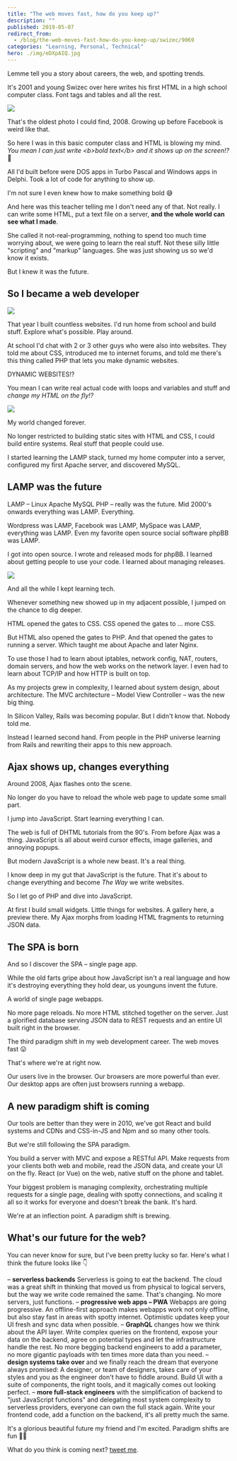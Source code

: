 ```yaml
---
title: "The web moves fast, how do you keep up?"
description: ""
published: 2019-05-07
redirect_from:
  - /blog/the-web-moves-fast-how-do-you-keep-up/swizec/9069
categories: "Learning, Personal, Technical"
hero: ./img/eDXpAIQ.jpg
---
```


Lemme tell you a story about careers, the web, and spotting trends.

It's 2001 and young Swizec over here writes his first HTML in a high school computer class. Font tags and tables and all the rest.

![](./img/eDXpAIQ.jpg)

That's the oldest photo I could find, 2008. Growing up before Facebook is weird like that.

So here I was in this basic computer class and HTML is blowing my mind. _You mean I can just write &lt;b>bold text&lt;/b> and it shows up on the screen!?_ 🤯

All I'd built before were DOS apps in Turbo Pascal and Windows apps in Delphi. Took a lot of code for anything to show up.

I'm not sure I even knew how to make something bold 😅

And here was this teacher telling me I don't need any of that. Not really. I can write some HTML, put a text file on a server, **and the whole world can see what I made**.

She called it not-real-programming, nothing to spend too much time worrying about, we were going to learn the real stuff. Not these silly little "scripting" and "markup" languages. She was just showing us so we'd know it exists.

But I knew it was the future.

## So I became a web developer

![](./img/system-files-5464be-25342b82b69f000b5c-h_1024,dpr_2-pjpjdabomb_4u2cGIFSconstruction.gif)

That year I built countless websites. I'd run home from school and build stuff. Explore what's possible. Play around.

At school I'd chat with 2 or 3 other guys who were also into websites. They told me about CSS, introduced me to internet forums, and told me there's this thing called PHP that lets you make dynamic websites.

DYNAMIC WEBSITES!?

You mean I can write real actual code with loops and variables and stuff and _change my HTML on the fly!?_

![](./img/media-xB1RqLGoBNh3W-giphy.gif)

My world changed forever.

No longer restricted to building static sites with HTML and CSS, I could build entire systems. Real stuff that people could use.

I started learning the LAMP stack, turned my home computer into a server, configured my first Apache server, and discovered MySQL.

## LAMP was the future

LAMP – Linux Apache MySQL PHP – really was the future. Mid 2000's onwards everything was LAMP. Everything.

Wordpress was LAMP, Facebook was LAMP, MySpace was LAMP, everything was LAMP. Even my favorite open source social software phpBB was LAMP.

I got into open source. I wrote and released mods for phpBB. I learned about getting people to use your code. I learned about managing releases.

![](./img/vA7WjXd.png)

And all the while I kept learning tech.

Whenever something new showed up in my adjacent possible, I jumped on the chance to dig deeper.

HTML opened the gates to CSS. CSS opened the gates to ... more CSS.

But HTML also opened the gates to PHP. And that opened the gates to running a server. Which taught me about Apache and later Nginx.

To use those I had to learn about iptables, network config, NAT, routers, domain servers, and how the web works on the network layer. I even had to learn about TCP/IP and how HTTP is built on top.

As my projects grew in complexity, I learned about system design, about architecture. The MVC architecture – Model View Controller – was the new big thing.

In Silicon Valley, Rails was becoming popular. But I didn't know that. Nobody told me.

Instead I learned second hand. From people in the PHP universe learning from Rails and rewriting their apps to this new approach.

## Ajax shows up, changes everything

Around 2008, Ajax flashes onto the scene.

No longer do you have to reload the whole web page to update some small part.

I jump into JavaScript. Start learning everything I can.

The web is full of DHTML tutorials from the 90's. From before Ajax was a thing. JavaScript is all about weird cursor effects, image galleries, and annoying popups.

But modern JavaScript is a whole new beast. It's a real thing.

I know deep in my gut that JavaScript is the future. That it's about to change everything and become _The Way_ we write websites.

So I let go of PHP and dive into JavaScript.

At first I build small widgets. Little things for websites. A gallery here, a preview there. My Ajax morphs from loading HTML fragments to returning JSON data.

## The SPA is born

And so I discover the SPA – single page app.

While the old farts gripe about how JavaScript isn't a real language and how it's destroying everything they hold dear, us younguns invent the future.

A world of single page webapps.

No more page reloads. No more HTML stitched together on the server. Just a glorified database serving JSON data to REST requests and an entire UI built right in the browser.

The third paradigm shift in my web development career. The web moves fast 😛

That's where we're at right now.

Our users live in the browser. Our browsers are more powerful than ever. Our desktop apps are often just browsers running a webapp.

## A new paradigm shift is coming

Our tools are better than they were in 2010, we've got React and build systems and CDNs and CSS-in-JS and Npm and so many other tools.

But we're still following the SPA paradigm.

You build a server with MVC and expose a RESTful API. Make requests from your clients both web and mobile, read the JSON data, and create your UI on the fly. React (or Vue) on the web, native stuff on the phone and tablet.

Your biggest problem is managing complexity, orchestrating multiple requests for a single page, dealing with spotty connections, and scaling it all so it works for everyone and doesn't break the bank. It's hard.

We're at an inflection point. A paradigm shift is brewing.

## What's our future for the web?

You can never know for sure, but I've been pretty lucky so far. Here's what I think the future looks like 👇

– **serverless backends** Serverless is going to eat the backend. The cloud was a great shift in thinking that moved us from physical to logical servers, but the way we write code remained the same. That's changing. No more servers, just functions. – **progressive web apps – PWA** Webapps are going progressive. An offline-first approach makes webapps work not only offline, but also stay fast in areas with spotty internet. Optimistic updates keep your UI fresh and sync data when possible. – **GraphQL** changes how we think about the API layer. Write complex queries on the frontend, expose your data on the backend, agree on potential types and let the infrastructure handle the rest. No more begging backend engineers to add a parameter, no more gigantic payloads with ten times more data than you need. – **design systems take over** and we finally reach the dream that everyone always promised: A designer, or team of designers, takes care of your styles and you as the engineer don't have to fiddle around. Build UI with a suite of components, the right tools, and it magically comes out looking perfect. – **more full-stack engineers** with the simplification of backend to "just JavaScript functions" and delegating most system complexity to serverless providers, everyone can own the full stack again. Write your frontend code, add a function on the backend, it's all pretty much the same.

It's a glorious beautiful future my friend and I'm excited. Paradigm shifts are fun 🏄‍♀️

What do you think is coming next? [tweet me](https://twitter.com/swizec).
